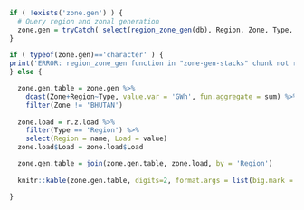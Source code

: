 
```r

if ( !exists('zone.gen') ) {
  # Query region and zonal generation
  zone.gen = tryCatch( select(region_zone_gen(db), Region, Zone, Type, GWh = value), error = function(cond) { return('ERROR') } )
}
  
if ( typeof(zone.gen)=='character' ) { 
print('ERROR: region_zone_gen function in "zone-gen-stacks" chunk not returning correct results.')
} else {

  zone.gen.table = zone.gen %>%
    dcast(Zone+Region~Type, value.var = 'GWh', fun.aggregate = sum) %>%
    filter(Zone != 'BHUTAN')
  
  zone.load = r.z.load %>%
    filter(Type == 'Region') %>%
    select(Region = name, Load = value)
  zone.load$Load = zone.load$Load

  zone.gen.table = join(zone.gen.table, zone.load, by = 'Region')
  
  knitr::kable(zone.gen.table, digits=2, format.args = list(big.mark = ','))

}
```
